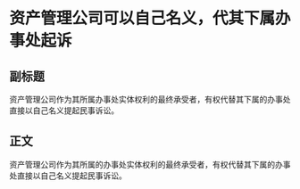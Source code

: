 # 资产管理公司可以自己名义，代其下属办事处起诉
## 副标题
资产管理公司作为其所属办事处实体权利的最终承受者，有权代替其下属的办事处直接以自己名义提起民事诉讼。
## 正文
资产管理公司作为其所属的办事处实体权利的最终承受者，有权代替其下属的办事处直接以自己名义提起民事诉讼。